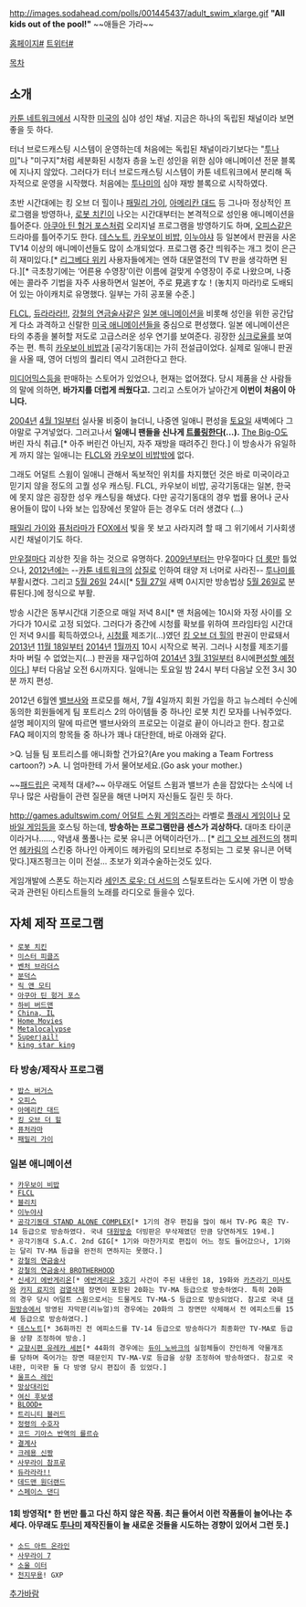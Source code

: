 {{{+1 [adult swim] }}}

http://images.sodahead.com/polls/001445437/adult_swim_xlarge.gif
'''"All kids out of the pool!"'''
~~애들은 가라~~

[http://www.adultswim.com 홈페이지#]
[https://www.twitter.com/adultswim 트위터#]

[[목차]]
== 소개 ==
[[카툰 네트워크]]에서 시작한 [[미국]]의 심야 성인 채널. 지금은 하나의 독립된 채널이라 보면 좋을 듯 하다.

터너 브로드캐스팅 시스템이 운영하는데 처음에는 독립된 채널이라기보다는 "[[투나미]]"나 "미구지"처럼 세분화된 시청자 층을 노린 성인을 위한 심야 애니메이션 전문 블록에 지나지 않았다. 그러다가 터너 브로드캐스팅 시스템이 카툰 네트워크에서 분리해 독자적으로 운영을 시작했다. 처음에는 [[투나미]]의 심야 재방 블록으로 시작하였다.

초반 시간대에는 킹 오브 더 힐이나 [[패밀리 가이]], [[아메리칸 대드]] 등 그나마 정상적인 프로그램을 방영하나, [[로봇 치킨]]이 나오는 시간대부터는 본격적으로 성인용 애니메이션을 틀어준다. [[아쿠아 틴 헝거 포스]]처럼 오리지널 프로그램을 방영하기도 하며, [[오피스]]같은 드라마를 틀어주기도 한다. [[데스노트]], [[카우보이 비밥]], [[이누야샤]] 등 일본에서 판권을 사온 TV14 이상의 애니메이션들도 많이 소개되었다. 프로그램 중간 띄워주는 개그 컷이 은근히 재미있다.[* [[리그베다 위키]] 사용자들에게는 엔하 대문열전의 TV 판을 생각하면 된다.][* 극초창기에는 ‘어른용 수영장’이란 이름에 걸맞게 수영장이 주로 나왔으며, 나중에는 콜라주 기법을 자주 사용하면서 일본어, 주로 見逃すな！(놓치지 마라!)로 도배되어 있는 아이캐치로 유명했다. 일부는 가히 공포물 수준.]

[[FLCL]], [[듀라라라!!]], [[강철의 연금술사]]같은 [[일본 애니메이션]]을 비롯해 성인을 위한 공간답게 다소 과격하고 신랄한 [[미국 애니메이션]]들을 중심으로 편성했다. 일본 에니메이션은 타의 추종을 불허할 저도로 고급스러운 성우 연기를 보여준다. 굉장한 [[싱크로율]]를 보여주는 편. 특히 [[카우보이 비밥]]과 [공각기동대]는 가히 전설급이었다. 실제로 일애니 판권을 사올 때, 영어 더빙의 퀄리티 역시 고려한다고 한다.

[[미디어믹스]]등을 판매하는 스토어가 있었으나, 현재는 없어졌다. 당시 제품을 산 사람들의 말에 의하면, '''바가지를 더럽게 씌웠다고.''' 그리고 스토어가 날아간게 '''이번이 처음이 아니다.'''

[[2004년]] [[4월 1일]]부터 실사물 비중이 늘더니, 나중엔 일애니 편성을 [[토요일]] 새벽에다 그야말로 구겨넣었다. 그러고나서 '''일애니 팬들을 신나게 [[트롤링]]한다(...).''' [[The Big-O]]도 버린 자식 취급.[* 아주 버린건 아닌지, 자주 재방을 때려주긴 한다.]  이 방송사가 유일하게 까지 않는 일애니는 [[FLCL]]와 [[카우보이 비밥]]밖에 없다.

그래도 어덜트 스윔이 일애니 관해서 독보적인 위치를 차지했던 것은 바로 미국이라고 믿기지 않을 정도의 고퀄 성우 캐스팅. FLCL, 카우보이 비밥, 공각기동대는 일본, 한국에 못지 않은 굉장한 성우 캐스팅을 해냈다. 다만 공각기동대의 경우 법률 용어나 군사 용어들이 많이 나와 보는 입장에선 못알아 듣는 경우도 더러 생겼다 (...)

[[패밀리 가이]]와 [[퓨처라마]]가 [[FOX]]에서 빛을 못 보고 사라지려 할 때 그 위기에서 기사회생시킨 채널이기도 하다.

[[만우절]]마다 괴상한 짓을 하는 것으로 유명하다. [[2009년]]부터는 만우절마다 [[더 룸]]만 틀었으나, [[2012년]]에는 --[[카툰 네트워크]]의 [[삽질]]로 인하여 태양 저 너머로 사라진-- [[투나미]]를 부활시켰다. 그리고 [[5월 26일]] 24시[* [[5월 27일]] 새벽 0시지만 방송법상 [[5월 26일]]로 분류된다.]에 정식으로 부활.

방송 시간은 동부시간대 기준으로 매일 저녁 8시[* 맨 처음에는 10시와 자정 사이를 오가다가 10시로 고정 되었다. 그러다가 중간에 시청률 확보를 위하여 프라임타임 시간대인 저녁 9시를 획득하였으나, [[시청률]] 제조기(...)였던 [[킹 오브 더 힐]]의 판권이 만료돼서 [[2013년]] [[11월 18일]]부터 [[2014년]] [[1월]]까지 10시 시작으로 복귀. 그러나 시청률 제조기를 차마 버릴 수 없었는지(...) 판권을 재구입하여 [[2014년]] [[3월 31일]]부터 8시에[http://www.nytimes.com/2014/02/04/business/media/adult-swim-no-1-with-younger-adults-is-expanding.html 편성할 예정이다. ]] 부터 다음날 오전 6시까지다. 일애니는 토요일 밤 24시 부터 다음날 오전 3시 30분 까지 편성.

2012년 6월엔 [[밸브]]사와 프로모를 해서, 7월 4일까지 회원 가입을 하고 뉴스레터 수신에 동의한 회원들에게 팀 포트리스 2의 아이템들 중 하나인 로봇 치킨 모자를 나눠주었다. 설명 페이지의 말에 따르면 밸브사와의 프로모는 이걸로 끝이 아니라고 한다. 참고로 FAQ 페이지의 항목들 중 하나가 꽤나 대단한데, 바로 아래와 같다.

>Q. 님들 팀 포트리스를 애니화할 건가요?(Are you making a Team Fortress cartoon?)
>A. 니 엄마한테 가서 물어보세요.(Go ask your mother.)

~~[[패드립]]은 국제적 대세?~~ 아무래도 어덜트 스윔과 밸브가 손을 잡았다는 소식에 너무나 많은 사람들이 관련 질문을 해댄 나머지 자신들도 질린 듯 하다.

[[http://games.adultswim.com/ 어덜트 스윔 게임즈]]라는 라벨로 [[플래시 게임]]이나 [[모바일 게임]]등을 호스팅 하는데, '''방송하는 프로그램만큼 센스가 괴상하다.''' 대마초 타이쿤이라거나……, 약냄새 풀풀나는 로봇 유니콘 어택이라던가... [* [[리그 오브 레전드]]의 챔피언 [[헤카림]]의 스킨중 하나인 아케이드 헤카림의 모티브로 추정되는 그 로봇 유니콘 어택 맞다.]재즈펑크는 이미 전설... 초보가 외과수술하는것도 있다.

게임개발에 스폰도 하는지라 [[세인츠 로우: 더 서드]]의 스틸포트라는 도시에 가면 이 방송국과 관련된 아티스트들의 노래를 라디오로 들을수 있다.

== 자체 제작 프로그램 ==

 * [[로봇 치킨]]
 * [[미스터 피클즈]]
 * [[벤처 브라더스]]
 * [[분덕스]]
 * [[릭 앤 모티]]
 * [[아쿠아 틴 헝거 포스]]
 * [[하비 버드맨]]
 * [[China, IL]]
 * [[Home Movies]]
 * [[Metalocalypse]]
 * [[Superjail!]]
 * [[king star king]]
=== 타 방송/제작사 프로그램 ===
 * [[밥스 버거스]]
 * [[오피스]]
 * [[아메리칸 대드]]
 * [[킹 오브 더 힐]]
 * [[퓨처라마]]
 * [[패밀리 가이]]

=== 일본 애니메이션 ===
 * [[카우보이 비밥]]
 * [[FLCL]]
 * [[블리치]]
 * [[이누야샤]]
 * [[공각기동대 STAND ALONE COMPLEX]][* 1기의 경우 편집을 많이 해서 TV-PG 혹은 TV-14 등급으로 방송하였다. 국내 [[대원방송]] 더빙판은 무삭제였던 만큼 당연하게도 19세.]
 * 공각기동대 S.A.C. 2nd GIG[* 1기와 마찬가지로 편집이 어느 정도 들어갔으나, 1기와는 달리 TV-MA 등급을 완전히 면하지는 못했다.]
 * [[강철의 연금술사]]
 * [[강철의 연금술사 BROTHERHOOD]]
 * [[신세기 에반게리온]][* [[에반게리온 3호기]] 사건이 주된 내용인 18, 19화와 [[카츠라기 미사토]]와 [[카지 료지]]의 [[검열삭제]] 장면이 포함된 20화는 TV-MA 등급으로 방송하였다. 특히 20화의 경우 당시 어덜트 스윔으로서는 드물게도 TV-MA-S 등급으로 방송되었다. 참고로 국내 [[대원방송]]에서 방영된 자막판(리뉴얼)의 경우에는 20화의 그 장면만 삭제해서 전 에피소드를 15세 등급으로 방송하였다.]
 * [[데스노트]][* 36화까진 전 에피소드를 TV-14 등급으로 방송하다가 최종화만 TV-MA로 등급을 상향 조정하여 방송.]
 * [[교향시편 유레카 세븐]][* 44화의 경우에는 [[듀이 노바크]]의 실험체들이 잔인하게 약물개조를 당하며 죽어가는 장면 때문인지 TV-MA-V로 등급을 상향 조정하여 방송하였다. 참고로 국내판, 미국판 둘 다 방영 당시 편집이 좀 있었다.]
 * [[울프스 레인]]
 * [[망상대리인]]
 * [[여신 후보생]]
 * [[BLOOD+]]
 * [[트리니티 블러드]]
 * [[정령의 수호자]]
 * [[코드 기아스 반역의 를르슈]]
 * [[결계사]]
 * [[크레용 신짱]]
 * [[사무라이 참프루]]
 * [[듀라라라!!]]
 * [[데드맨 원더랜드]]
 * [[스페이스 댄디]]
==== 1회 방영작[* 한 번만 틀고 다신 하지 않은 작품. 최근 들어서 이런 작품들이 늘어나는 추세다. 아무래도 [[투나미]] 제작진들이 늘 새로운 것들을 시도하는 경향이 있어서 그런 듯.] ====
 * [[소드 아트 온라인]]
 * [[사무라이 7]]
 * [[소울 이터]]
 * [[천지무용]]! GXP

[[추가바람]]
